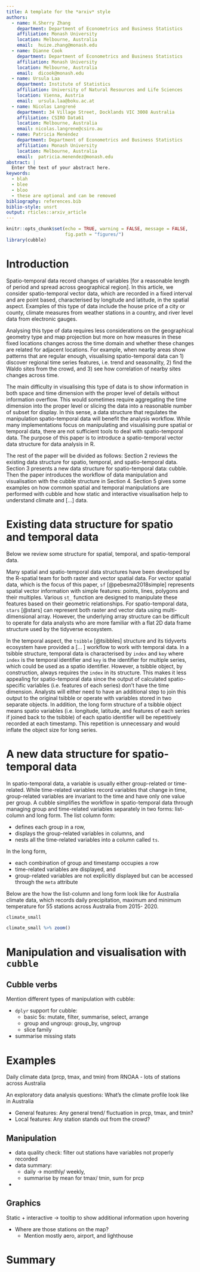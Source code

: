 ```yaml
---
title: A template for the *arxiv* style
authors:
  - name: H.Sherry Zhang
    department: Department of Econometrics and Business Statistics 
    affiliation: Monash University 
    location: Melbourne, Australia
    email:  huize.zhang@monash.edu
  - name: Dianne Cook
    department: Department of Econometrics and Business Statistics 
    affiliation: Monash University 
    location: Melbourne, Australia
    email:  dicook@monash.edu
  - name: Ursula Laa
    department: Institute of Statistics
    affiliation: University of Natural Resources and Life Sciences
    location: Vienna, Austria
    email:  ursula.laa@boku.ac.at  
  - name: Nicolas Langrené
    department: 34 Village Street, Docklands VIC 3008 Australia
    affiliation: CSIRO Data61 
    location: Melbourne, Australia
    email: nicolas.langrene@csiro.au
  - name: Patricia Menéndez
    department: Department of Econometrics and Business Statistics 
    affiliation: Monash University 
    location: Melbourne, Australia
    email:  patricia.menendez@monash.edu 
abstract: |
  Enter the text of your abstract here.
keywords:
  - blah
  - blee
  - bloo
  - these are optional and can be removed
bibliography: references.bib
biblio-style: unsrt
output: rticles::arxiv_article
---
```


```r
knitr::opts_chunk$set(echo = TRUE, warning = FALSE, message = FALSE,
                      fig.path = "figures/")
library(cubble)
```


# Introduction

Spatio-temporal data record changes of variables [for a reasonable length of period and spread across geographical region]. In this article, we consider spatio-temporal vector data, which are recorded in a fixed interval and are point based, characterised by longitude and latitude, in the spatial aspect. Examples of this type of data include the house price of a city or county, climate measures from weather stations in a country, and river level data from electronic gauges. 

Analysing this type of data requires less considerations on the geographical geometry type and map projection but more on how measures in these fixed locations changes across the time domain and whether these changes are related for adjacent locations. For example, when nearby areas show patterns that are regular enough, visualising spatio-temporal data can 1) discover regional time series features, i.e. trend and seasonality, 2) find the Waldo sites from the crowd, and 3) see how correlation of nearby sites changes across time. 

The main difficulty in visualising this type of data is to show information in both space and time dimension with the proper level of details without information overflow. This would sometimes require aggregating the time dimension into the proper level or slicing the data into a reasonable number of subset for display. In this sense, a data structure that regulates the manipulation spatio-temporal data will benefit the analysis workflow. While many implementations focus on manipulating and visualising pure spatial or temporal data, there are not sufficient tools to deal with spatio-temporal data. The purpose of this paper is to introduce a spatio-temporal vector data structure for data analysis in R. 

The rest of the paper will be divided as follows: Section 2 reviews the existing data structure for spatio, temporal, and spatio-temporal data. Section 3 presents a new data structure for spatio-temporal data: cubble. Then the paper introduces the workflow of data manipulation and visualisation with the cubble structure in Section 4. Section 5 gives some examples on how common spatial and temporal manipulations are performed with cubble and how static and interactive visualisation help to understand climate and [...] data.

# Existing data structure for spatio and temporal data

Below we review some structure for spatial, temporal, and spatio-temporal data. 

Many spatial and spatio-temporal data structures have been developed by the R-spatial team for both raster and vector spatial data. For vector spatial data, which is the focus of this paper, `sf` [@pebesma2018simple] represents spatial vector information with simple features: points, lines, polygons and their multiples. Various `st_` function are designed to manipulate these features based on their geometric relationships. For spatio-temporal data,  `stars` [@stars] can represent both raster and vector data using multi-dimensional array. However, the underlying array structure can be difficult to operate for data analysts who are more familiar with a flat 2D data frame structure used by the tidyverse ecosystem.

In the temporal aspect, the `tsibble` [@tsibbles] structure and its tidyverts ecosystem have provided a [... ] workflow to work with temporal data. In a tsibble structure, temporal data is characterised by `index` and `key` where `index` is the temporal identifier and `key` is the identifier for multiple series, which could be used as a spatio identifier. However, a tsibble object, by construction, always requires the `index` in its structure. This makes it less appealing for spatio-temporal data since the output of calculated spatio-specific variables (i.e. features of each series) don't have the time dimension. Analysts will either need to have an additional step to join this output to the original tsibble or operate with variables stored in two separate objects. In addition, the long form structure of a tsibble object means spatio variables (i.e. longitude, latitude, and features of each series if joined back to the tsibble) of each spatio identifier will be repetitively recorded at each timestamp. This repetition is unnecessary and would inflate the object size for long series.

# A new data structure for spatio-temporal data

In spatio-temporal data, a variable is usually either group-related or time-related. While time-related variables record variables that change in time, group-related variables are invariant to the time and have only one value per group. A cubble simplifies the workflow in spatio-temporal data through managing group and time-related variables separately in two forms: list-column and long form. The list column form: 

  - defines each group in a row, 
  - displays the group-related variables in columns, and 
  - nests all the time-related variables into a column called `ts`. 

In the long form, 

  - each combination of group and timestamp occupies a row
  - time-related variables are displayed, and 
  - group-related variables are not explicitly displayed but can be accessed through the `meta` attribute
  
Below are the how the list-column and long form look like for Australia climate data, which records daily precipitation, maximum and minimum temperature for 55 stations across Australia from 2015- 2020.  

\newpage

```r
climate_small
```

```r
climate_small %>% zoom()
```

# Manipulation and visualisation with `cubble`

## Cubble verbs



Mention different types of manipulation with cubble:
  
  - `dplyr` support for cubble: 
    - basic 5s: mutate, filter, summarise, select, arrange
    - group and ungroup: group_by, ungroup
    - slice family
  - summarise missing stats

# Examples

Daily climate data (prcp, tmax, and tmin) from RNOAA - lots of stations across Australia

An exploratory data analysis questions: What's the climate profile look like in Australia

  - General features: Any general trend/ fluctuation in prcp, tmax, and tmin?
  - Local features: Any station stands out from the crowd?

## Manipulation

  - data quality check: filter out stations have variables not properly recorded 
  - data summary: 
    - daily -> monthly/ weekly, 
    - summarise by mean for tmax/ tmin, sum for prcp
  - 

## Graphics

Static + interactive -> tooltip to show additional information upon hovering

  - Where are those stations on the map? 
    - Mention mostly aero, airport, and lighthouse

# Summary